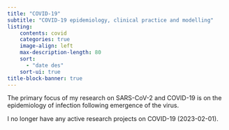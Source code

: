 ```yaml
---
title: "COVID-19"
subtitle: "COVID-19 epidemiology, clinical practice and modelling"
listing:
    contents: covid
    categories: true
    image-align: left
    max-description-length: 80
    sort:
      - "date des"
    sort-ui: true
title-block-banner: true
---
```


The primary focus of my research on SARS-CoV-2 and COVID-19 is on the epidemiology of infection following emergence of the virus.

I no longer have any active research projects on COVID-19 (2023-02-01).

::: {#covid}

:::
